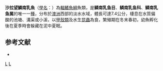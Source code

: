 {{Speciesbox
| display parents =5
| parent authority =[[Mees|Mees]], 1961
| taxon = Lepidogalaxias salamandroides
| authority = [[Mees|Mees]], 1961
| status = EN
| status_system = IUCN3.1
}}

'''沙拉望鱗南乳魚'''（[[學名|學名]]：{{lang|la|''Lepidogalaxias salamandroides''}}）為[[輻鰭魚綱|輻鰭魚綱]]魚類，是'''鳞南乳鱼目'''、'''鳞南乳鱼科'''、'''鳞南乳鱼属'''的唯一一[[種|種]]，分布於[[澳洲|澳洲]]西部的淡水水域，體長可達7.4公分，棲息在水質偏酸的池塘、溝渠或小溪，以[[甲殼類|甲殼類]]及水生[[昆蟲|昆蟲]]為食，繁殖期在冬末春初，幼魚孵化後在夏季時會躲藏在泥中夏眠。

==参考文献==
*{{FishBase_species|genus=Lepidogalaxias|species=salamandroides|year=2014|month=9}}
{{輻鰭魚|E.}}
{{Taxonbar}}
[[Category:1961年描述的鱼类|L]]
[[Category:澳洲鱼类|L]]